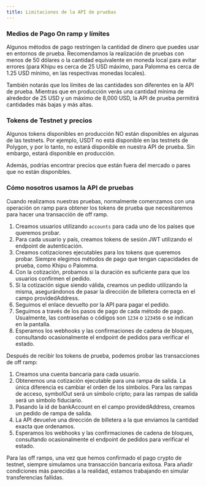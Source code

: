 ```yaml
---
title: Limitaciones de la API de pruebas
---
```


### Medios de Pago On ramp y límites

Algunos métodos de pago restringen la cantidad de dinero que puedes usar en entornos de prueba. Recomendamos la realización de pruebas con menos de 50 dólares o la cantidad equivalente en moneda local para evitar errores (para Khipu es cerca de 25 USD máximo, para Palomma es cerca de 1.25 USD mínimo, en las respectivas monedas locales).

También notarás que los límites de las cantidades son diferentes en la API de prueba. Mientras que en producción verás una cantidad mínima de alrededor de 25 USD y un máximo de 8,000 USD, la API de prueba permitirá cantidades más bajas y más altas.

### Tokens de Testnet y precios

Algunos tokens disponibles en producción NO están disponibles en algunas de las testnets. Por ejemplo, USDT no está disponible en las testnets de Polygon, y por lo tanto, no estará disponible en nuestra API de prueba. Sin embargo, estará disponible en producción.

Además, podrías encontrar precios que están fuera del mercado o pares que no están disponibles.

### Cómo nosotros usamos la API de pruebas

Cuando realizamos nuestras pruebas, normalmente comenzamos con una operación on ramp para obtener los tokens de prueba que necesitaremos para hacer una transacción de off ramp.

1. Creamos usuarios utilizando `accounts` para cada uno de los países que queremos probar.
2. Para cada usuario y país, creamos tokens de sesión JWT utilizando el endpoint de autenticación.
3. Creamos cotizaciones ejecutables para los tokens que queremos probar. Siempre elegimos métodos de pago que tengan capacidades de prueba, como Khipu o Palomma.
4. Con la cotización, probamos si la duración es suficiente para que los usuarios confirmen el pedido.
5. Si la cotización sigue siendo válida, creamos un pedido utilizando la misma, asegurándonos de pasar la dirección de billetera correcta en el campo providedAddress.
6. Seguimos el enlace devuelto por la API para pagar el pedido.
7. Seguimos a través de los pasos de pago de cada método de pago. Usualmente, las contraseñas o códigos son `1234` o `123456` o se indican en la pantalla.
8. Esperamos los webhooks y las confirmaciones de cadena de bloques, consultando ocasionalmente el endpoint de pedidos para verificar el estado.

Después de recibir los tokens de prueba, podemos probar las transacciones de off ramp:

1. Creamos una cuenta bancaria para cada usuario.
2. Obtenemos una cotización ejecutable para una rampa de salida. La única diferencia es cambiar el orden de los símbolos. Para las rampas de acceso, symbolOut será un símbolo cripto; para las rampas de salida será un símbolo fiduciario.
3. Pasando la id de bankAccount en el campo providedAddress, creamos un pedido de rampa de salida.
4. La API devuelve una dirección de billetera a la que enviamos la cantidad exacta que ordenamos.
5. Esperamos los webhooks y las confirmaciones de cadena de bloques, consultando ocasionalmente el endpoint de pedidos para verificar el estado.

Para las off ramps, una vez que hemos confirmado el pago crypto de testnet, siempre simulamos una transacción bancaria exitosa. Para añadir condiciones más parecidas a la realidad, estamos trabajando en simular transferencias fallidas.